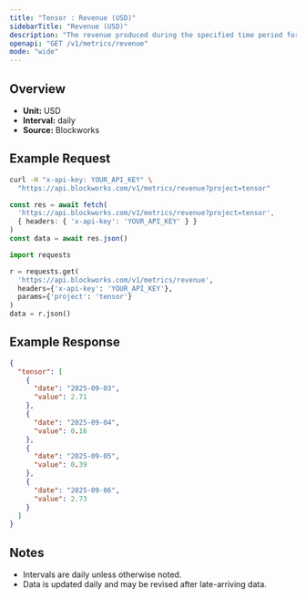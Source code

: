 ```yaml
---
title: "Tensor : Revenue (USD)"
sidebarTitle: "Revenue (USD)"
description: "The revenue produced during the specified time period for given project."
openapi: "GET /v1/metrics/revenue"
mode: "wide"
---
```


## Overview

- **Unit:** USD
- **Interval:** daily
- **Source:** Blockworks

## Example Request

<CodeGroup>

```bash cURL
curl -H "x-api-key: YOUR_API_KEY" \
  "https://api.blockworks.com/v1/metrics/revenue?project=tensor"
```

```typescript TypeScript
const res = await fetch(
  'https://api.blockworks.com/v1/metrics/revenue?project=tensor',
  { headers: { 'x-api-key': 'YOUR_API_KEY' } }
)
const data = await res.json()
```

```python Python
import requests

r = requests.get(
  'https://api.blockworks.com/v1/metrics/revenue',
  headers={'x-api-key': 'YOUR_API_KEY'},
  params={'project': 'tensor'}
)
data = r.json()
```

</CodeGroup>

## Example Response

```json
{
  "tensor": [
    {
      "date": "2025-09-03",
      "value": 2.71
    },
    {
      "date": "2025-09-04",
      "value": 0.16
    },
    {
      "date": "2025-09-05",
      "value": 0.39
    },
    {
      "date": "2025-09-06",
      "value": 2.73
    }
  ]
}
```

## Notes
- Intervals are daily unless otherwise noted.
- Data is updated daily and may be revised after late-arriving data.
